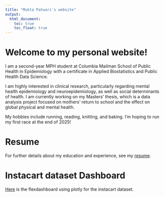 ```yaml
---
title: "Mukta Patwari's website"
output: 
  html_document:
    toc: true
    toc_float: true
---
```


# Welcome to my personal website!
I am a second-year MPH student at Columbia Mailman School of Public Health in Epidemiology with a certificate in Applied Biostatistics and Public Health Data Science.

I am highly interested in clinical research, particularly regarding mental health epidemiology and neuroepidemiology, as well as social determinants of health. I am currently working on my Masters' thesis, which is a data analysis project focused on mothers' return to school and the effect on global physical and mental health.

My hobbies include running, reading, knitting, and baking. I'm hoping to run my first race at the end of 2025!

# Resume
For further details about my education and experience, see my [resume](resume.html).

# Instacart dataset Dashboard
[Here](dashboard.html) is the flexdashboard using plotly for the instacart dataset.